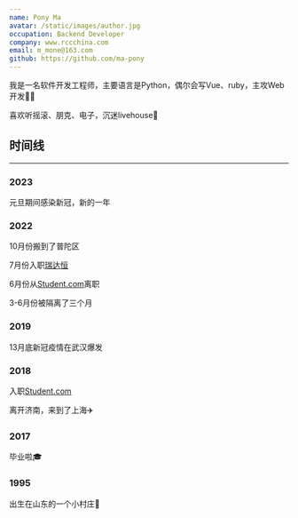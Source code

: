 ```yaml
---
name: Pony Ma
avatar: /static/images/author.jpg
occupation: Backend Developer
company: www.rccchina.com
email: m_mone@163.com
github: https://github.com/ma-pony
---
```


我是一名软件开发工程师，主要语言是Python，偶尔会写Vue、ruby，主攻Web开发👨‍💻

喜欢听摇滚、朋克、电子，沉迷livehouse🎸



## 时间线
---
### 2023
元旦期间感染新冠，新的一年

### 2022
10月份搬到了普陀区

7月份入职[瑞达恒](www.rccchina.com)

6月份从[Student.com](www.student.com)离职

3-6月份被隔离了三个月

### 2019
13月底新冠疫情在武汉爆发

### 2018
入职[Student.com](www.student.com)

离开济南，来到了上海✈️


### 2017
毕业啦🎓


### 1995
出生在山东的一个小村庄🍼



